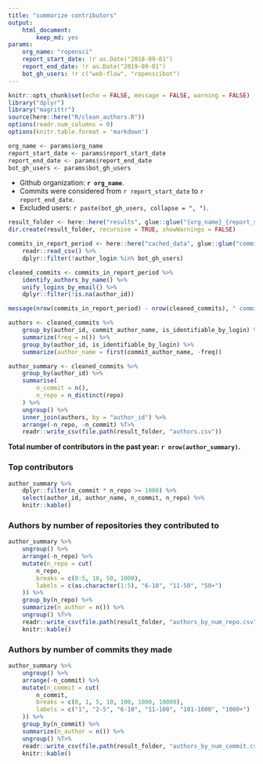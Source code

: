 ```yaml
---
title: "summarize contributors"
output: 
    html_document:
        keep_md: yes
params:
    org_name: "ropensci"
    report_start_date: !r as.Date("2018-09-01")
    report_end_date: !r as.Date("2019-09-01")
    bot_gh_users: !r c("web-flow", "ropenscibot")
---
```


```r
knitr::opts_chunk$set(echo = FALSE, message = FALSE, warning = FALSE)
library("dplyr")
library("magrittr")
source(here::here("R/clean_authors.R"))
options(readr.num_columns = 0)
options(knitr.table.format = 'markdown')
```

```r
org_name <- params$org_name
report_start_date <- params$report_start_date
report_end_date <- params$report_end_date
bot_gh_users <- params$bot_gh_users
```

- Github organization: **`r org_name`**.
- Commits were considered from `r report_start_date` to `r report_end_date`.
- Excluded users: `r paste(bot_gh_users, collapse = ", ")`.

```r
result_folder <- here::here("results", glue::glue("{org_name}_{report_start_date}_{report_end_date}"))
dir.create(result_folder, recursive = TRUE, showWarnings = FALSE)
```

```r
commits_in_report_period <- here::here("cached_data", glue::glue("commits_{org_name}_{report_start_date}_{report_end_date}.csv")) %>%
    readr::read_csv() %>%
    dplyr::filter(!author_login %in% bot_gh_users)

cleaned_commits <- commits_in_report_period %>%
    identify_authors_by_name() %>%
    unify_logins_by_email() %>%
    dplyr::filter(!is.na(author_id))

message(nrow(commits_in_report_period) - nrow(cleaned_commits), " commits were discarded due to being unidentifiable.")
```

```r
authors <- cleaned_commits %>%
    group_by(author_id, commit_author_name, is_identifiable_by_login) %>%
    summarize(freq = n()) %>%
    group_by(author_id, is_identifiable_by_login) %>%
    summarize(author_name = first(commit_author_name, -freq))

author_summary <- cleaned_commits %>%
    group_by(author_id) %>%
    summarise(
        n_commit = n(),
        n_repo = n_distinct(repo)
    ) %>%
    ungroup() %>%
    inner_join(authors, by = "author_id") %>%
    arrange(-n_repo, -n_commit) %T>%
    readr::write_csv(file.path(result_folder, "authors.csv"))
```

**Total number of contributors in the past year: `r nrow(author_summary)`.**

### Top contributors

```r
author_summary %>% 
    dplyr::filter(n_commit * n_repo >= 1000) %>% 
    select(author_id, author_name, n_commit, n_repo) %>% 
    knitr::kable()
```


### Authors by number of repositories they contributed to

```r
author_summary %>%
    ungroup() %>%
    arrange(-n_repo) %>%
    mutate(n_repo = cut(
        n_repo,
        breaks = c(0:5, 10, 50, 1000),
        labels = c(as.character(1:5), "6-10", "11-50", "50+")
    )) %>%
    group_by(n_repo) %>%
    summarize(n_author = n()) %>%
    ungroup() %T>%
    readr::write_csv(file.path(result_folder, "authors_by_num_repo.csv")) %>% 
    knitr::kable()
```

### Authors by number of commits they made

```r
author_summary %>%
    ungroup() %>%
    arrange(-n_commit) %>%
    mutate(n_commit = cut(
        n_commit,
        breaks = c(0, 1, 5, 10, 100, 1000, 10000),
        labels = c("1", "2-5", "6-10", "11-100", "101-1000", "1000+")
    )) %>%
    group_by(n_commit) %>%
    summarize(n_author = n()) %>%
    ungroup() %T>%
    readr::write_csv(file.path(result_folder, "authors_by_num_commit.csv")) %>% 
    knitr::kable()
```

